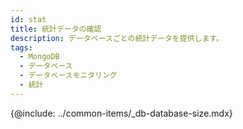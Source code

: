 ```yaml
---
id: stat
title: 統計データの確認
description: データベースごとの統計データを提供します。
tags:
  - MongoDB
  - データベース
  - データベースモニタリング
  - 統計
---
```



<!-- {@include: ../common-items/_db-sql-static.mdx} -->

<!-- {@include: ../common-items/_db-trend-by-query.mdx} -->

<!-- {@include: ../common-items/_db-detail-view-query.mdx} -->

<!-- mysql, mariadb, CUBRID 지원 -->

{@include: ../common-items/_db-database-size.mdx} 

<!-- oracle, tibero, CUBRID -->

<!-- {@include: ../common-items/_db-tablespace-size.mdx}-->

<!-- oracle, tibero -->

<!-- {@include: ../common-items/_db-sga-size.mdx} -->
